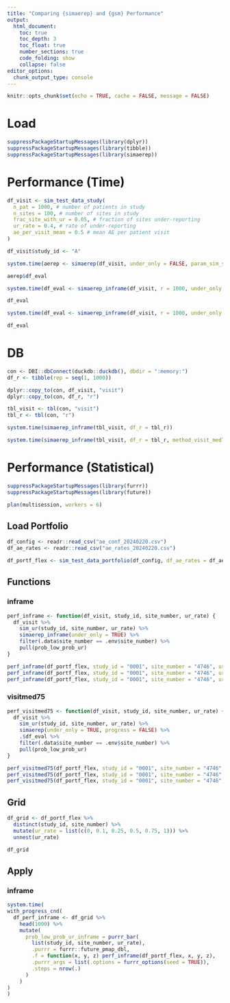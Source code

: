 ```yaml
---
title: "Comparing {simaerep} and {gsm} Performance"
output:
  html_document:
    toc: true
    toc_depth: 3
    toc_float: true
    number_sections: true
    code_folding: show
    collapse: false
editor_options:
  chunk_output_type: console
---
```


```r
knitr::opts_chunk$set(echo = TRUE, cache = FALSE, message = FALSE)
```

# Load
```r
suppressPackageStartupMessages(library(dplyr))
suppressPackageStartupMessages(library(tibble))
suppressPackageStartupMessages(library(simaerep))
```

# Performance (Time)

```r
df_visit <- sim_test_data_study(
  n_pat = 1000, # number of patients in study
  n_sites = 100, # number of sites in study
  frac_site_with_ur = 0.05, # fraction of sites under-reporting
  ur_rate = 0.4, # rate of under-reporting
  ae_per_visit_mean = 0.5 # mean AE per patient visit
)

df_visit$study_id <- "A"

system.time(aerep <- simaerep(df_visit, under_only = FALSE, param_sim_sites = list(r = 1000, poisson_test = FALSE)))

aerep$df_eval

system.time(df_eval <- simaerep_inframe(df_visit, r = 1000, under_only = FALSE, method_visit_med75 = "med75_adj"))

df_eval

system.time(df_eval <- simaerep_inframe(df_visit, r = 1000, under_only = FALSE, method_visit_med75 = NULL))

df_eval
```

# DB

```r
con <- DBI::dbConnect(duckdb::duckdb(), dbdir = ":memory:")
df_r <- tibble(rep = seq(1, 1000))

dplyr::copy_to(con, df_visit, "visit")
dplyr::copy_to(con, df_r, "r")

tbl_visit <- tbl(con, "visit")
tbl_r <- tbl(con, "r")

system.time(simaerep_inframe(tbl_visit, df_r = tbl_r))

system.time(simaerep_inframe(tbl_visit, df_r = tbl_r, method_visit_med75 = "med75_adj"))
```

# Performance (Statistical)

```r
suppressPackageStartupMessages(library(furrr))
suppressPackageStartupMessages(library(future))

plan(multisession, workers = 6)
```


## Load Portfolio

```r
df_config <- readr::read_csv("ae_conf_20240220.csv")
df_ae_rates <- readr::read_csv("ae_rates_20240220.csv")

df_portf_flex <- sim_test_data_portfolio(df_config, df_ae_rates = df_ae_rates, parallel = TRUE, progress = TRUE)
```

## Functions

### inframe

```r
perf_inframe <- function(df_visit, study_id, site_number, ur_rate) {
  df_visit %>%
    sim_ur(study_id, site_number, ur_rate) %>%
    simaerep_inframe(under_only = TRUE) %>%
    filter(.data$site_number == .env$site_number) %>%
    pull(prob_low_prob_ur)
}

perf_inframe(df_portf_flex, study_id = "0001", site_number = "4746", ur_rate = 0.5)
perf_inframe(df_portf_flex, study_id = "0001", site_number = "4746", ur_rate = 0.75)
perf_inframe(df_portf_flex, study_id = "0001", site_number = "4746", ur_rate = 1)
```

### visitmed75

```r
perf_visitmed75 <- function(df_visit, study_id, site_number, ur_rate) {
  df_visit %>%
    sim_ur(study_id, site_number, ur_rate) %>%
    simaerep(under_only = TRUE, progress = FALSE) %>%
    .$df_eval %>%
    filter(.data$site_number == .env$site_number) %>%
    pull(prob_low_prob_ur)
}

perf_visitmed75(df_portf_flex, study_id = "0001", site_number = "4746", ur_rate = 0.5)
perf_visitmed75(df_portf_flex, study_id = "0001", site_number = "4746", ur_rate = 0.75)
perf_visitmed75(df_portf_flex, study_id = "0001", site_number = "4746", ur_rate = 1)
```

## Grid

```r
df_grid <- df_portf_flex %>%
  distinct(study_id, site_number) %>%
  mutate(ur_rate = list(c(0, 0.1, 0.25, 0.5, 0.75, 1))) %>%
  unnest(ur_rate)

df_grid
```

## Apply

### inframe

```r
system.time(
with_progress_cnd(
  df_perf_inframe <- df_grid %>%
    head(1000) %>%
    mutate(
      prob_low_prob_ur_inframe = purrr_bar(
        list(study_id, site_number, ur_rate),
        .purrr = furrr::future_pmap_dbl,
        .f = function(x, y, z) perf_inframe(df_portf_flex, x, y, z),
        .purrr_args = list(.options = furrr_options(seed = TRUE)),
        .steps = nrow(.)
      )
    )
)
)
```


